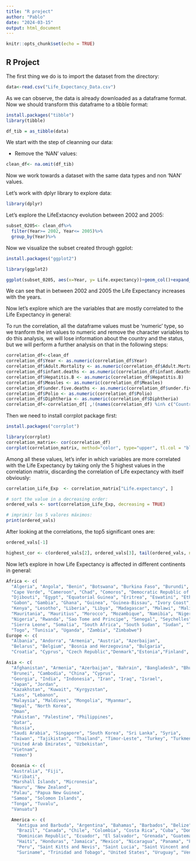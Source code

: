 ---
title: "R project"
author: "Pablo"
date: "2024-03-15"
output: html_document
---

```{r setup, include=FALSE}
knitr::opts_chunk$set(echo = TRUE)
```

## R Project

The first thing we do is to import the dataset from the directory: 

```{r}
data<-read.csv("Life_Expectancy_Data.csv")
```

As we can observe, the data is already downloaded as a dataframe format. Now we should transform this dataframe to a tibble format: 

```{r}
install.packages("tibble")
library(tibble)

```

```{r}
df_tib = as_tibble(data)
```

We start with the step of cleanning our data:

- Remove the 'NAN' values: 
```{r}
clean_df<- na.omit(df_tib)
```

Now we work towards a dataset with the same data types and non 'NAN' values. 

Let's work with dplyr library to explore data:

```{r}
library(dplyr)
```

Let's explore the LifeExtacncy evolution between 2002 and 2005: 

```{r}
subset_0205<- clean_df%>%
  filter(Year>= 2002, Year<= 2005)%>%
  group_by(Year)%>%

```

Now we visualize the subset created through ggplot: 
```{r}
install.packages("ggplot2")
```
```{r}
library(ggplot2)
```

```{r}
ggplot(subset_0205, aes(x=Year, y= Life.expectancy))+geom_col()+expand_limits(y=0)
```
We can see that in between 2002 and 2005 the Life Expectancy increases with the years.

Now let's explore which are the variables that are mostly correlated to the Life Expectancy in general: 

To run the correlation, all the dataframe values must be 'numeric' type, so we tranform the int values to numeric and remove the character variables to do this analysis, we will lose information about the country and the status, but we will perform a further analysis on that in the following steps:

```{r}
correlation_df<-clean_df
correlation_df$Year <- as.numeric(correlation_df$Year)
correlation_df$Adult.Mortality <- as.numeric(correlation_df$Adult.Mortality )
correlation_df$infant.deaths <- as.numeric(correlation_df$infant.deaths)
correlation_df$Hepatitis.B <- as.numeric(correlation_df$Hepatitis.B)
correlation_df$Measles <- as.numeric(correlation_df$Measles)
correlation_df$under.five.deaths <- as.numeric(correlation_df$under.five.deaths)
correlation_df$Polio <- as.numeric(correlation_df$Polio)
correlation_df$Diphtheria <- as.numeric(correlation_df$Diphtheria)
correlation_df<-correlation_df[ ,!(names(correlation_df) %in% c("Country", "Status"))]
```

Then we need to install corrplot package first: 
```{r}
install.packages("corrplot")
```
```{r}
library(corrplot)
correlation_matrix<- cor(correlation_df)
corrplot(correlation_matrix, method="color", type="upper", tl.col = "black", tl.srt=45)
```
Among all these values, let's infer in which variables are more correlated with the Life Expectancy by taking only the 5 highest values in the correlation matrix, discarding the correlation of Life expectancy with itself obviously: 

```{r}
correlation_Life_Exp  <- correlation_matrix["Life.expectancy", ]

# sort the value in a decreasing order: 
ordered_vals <- sort(correlation_Life_Exp, decreasing = TRUE)

# imprimir los 5 valores máximos: 
print(ordered_vals)

```
After looking at the correlations, the top5 significant ones are: 
```{r}
ordered_vals[-1]
```

```{r}
highest_cor <- c(ordered_vals[2], ordered_vals[3], tail(ordered_vals, n=1), ordered_vals[length(ordered_vals)-1], ordered_vals[4])

```


Now let's explore in how Life Expectancy is affected in different continents in general: 

```{r}
Africa <- c(
  "Algeria", "Angola", "Benin", "Botswana", "Burkina Faso", "Burundi",
  "Cape Verde", "Cameroon", "Chad", "Comoros", "Democratic Republic of the Congo",
  "Djibouti", "Egypt", "Equatorial Guinea", "Eritrea", "Eswatini", "Ethiopia",
  "Gabon", "Gambia", "Ghana", "Guinea", "Guinea-Bissau", "Ivory Coast",
  "Kenya", "Lesotho", "Liberia", "Libya", "Madagascar", "Malawi", "Mali",
  "Mauritania", "Mauritius", "Morocco", "Mozambique", "Namibia", "Niger",
  "Nigeria", "Rwanda", "Sao Tome and Principe", "Senegal", "Seychelles",
  "Sierra Leone", "Somalia", "South Africa", "South Sudan", "Sudan", "Tanzania",
  "Togo", "Tunisia", "Uganda", "Zambia", "Zimbabwe")
Europe <- c(
  "Albania", "Andorra", "Armenia", "Austria", "Azerbaijan", 
  "Belarus", "Belgium", "Bosnia and Herzegovina", "Bulgaria",
  "Croatia", "Cyprus", "Czech Republic","Denmark","Estonia","Finland", "France","Georgia", "Germany", "Greece","Hungary","Iceland", "Ireland", "Italy","Kazakhstan", "Kosovo","Latvia", "Liechtenstein", "Lithuania", "Luxembourg","Malta", "Moldova", "Monaco", "Montenegro",  "Netherlands", "North Macedonia", "Norway","Poland", "Portugal","Romania", "Russia", "San Marino", "Serbia", "Slovakia", "Slovenia", "Spain", "Sweden","Switzerland","Turkey","Ukraine", "United Kingdom", "Vatican City")

Asia <- c(
  "Afghanistan", "Armenia", "Azerbaijan", "Bahrain", "Bangladesh", "Bhutan",
  "Brunei", "Cambodia", "China", "Cyprus",
  "Georgia", "India", "Indonesia", "Iran", "Iraq", "Israel",
  "Japan", "Jordan",
  "Kazakhstan", "Kuwait", "Kyrgyzstan",
  "Laos", "Lebanon",
  "Malaysia", "Maldives", "Mongolia", "Myanmar",
  "Nepal", "North Korea",
  "Oman",
  "Pakistan", "Palestine", "Philippines",
  "Qatar",
  "Russia",
  "Saudi Arabia", "Singapore", "South Korea", "Sri Lanka", "Syria",
  "Taiwan", "Tajikistan", "Thailand", "Timor-Leste", "Turkey", "Turkmenistan",
  "United Arab Emirates", "Uzbekistan",
  "Vietnam",
  "Yemen")

  Oceania <- c(
  "Australia", "Fiji",
  "Kiribati",
  "Marshall Islands", "Micronesia",
  "Nauru", "New Zealand",
  "Palau", "Papua New Guinea",
  "Samoa", "Solomon Islands",
  "Tonga", "Tuvalu",
  "Vanuatu")

  America <- c(
    "Antigua and Barbuda", "Argentina", "Bahamas", "Barbados", "Belize", "Bolivia", 
    "Brazil", "Canada", "Chile", "Colombia", "Costa Rica", "Cuba", "Dominica", 
    "Dominican Republic", "Ecuador", "El Salvador", "Grenada", "Guatemala", "Guyana", 
    "Haiti", "Honduras", "Jamaica", "Mexico", "Nicaragua", "Panama", "Paraguay", 
    "Peru", "Saint Kitts and Nevis", "Saint Lucia", "Saint Vincent and the Grenadines", 
    "Suriname", "Trinidad and Tobago", "United States", "Uruguay", "Venezuela")
```

